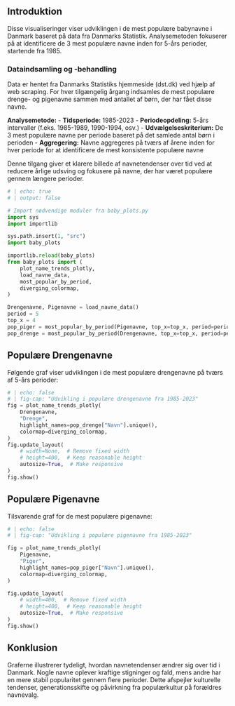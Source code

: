 <!-- ---
project:
  type: website
  output-dir: docs
title: "Populære Babynavne i Danmark"
subtitle: "Udvikling i de mest populære navne fra 1985-2023"
author: "Din Navn"
date: today
format:
  html:
    theme: default
    toc: true
    code-fold: true
    code-summary: "Vis kode"
    page-layout: full
jupyter: python3
--- -->

## Introduktion

Disse visualiseringer viser udviklingen i de mest populære babynavne i Danmark baseret på data fra Danmarks Statistik. Analysemetoden fokuserer på at identificere de 3 mest populære navne inden for 5-års perioder, startende fra 1985.

### Dataindsamling og -behandling

Data er hentet fra Danmarks Statistiks hjemmeside (dst.dk) ved hjælp af web scraping. For hver tilgængelig årgang indsamles de mest populære drenge- og pigenavne sammen med antallet af børn, der har fået disse navne.

**Analysemetode:**
- **Tidsperiode:** 1985-2023
- **Periodeopdeling:** 5-års intervaller (f.eks. 1985-1989, 1990-1994, osv.)
- **Udvælgelseskriterium:** De 3 mest populære navne per periode baseret på det samlede antal børn i perioden
- **Aggregering:** Navne aggregeres på tværs af årene inden for hver periode for at identificere de mest konsistente populære navne

Denne tilgang giver et klarere billede af navnetendenser over tid ved at reducere årlige udsving og fokusere på navne, der har været populære gennem længere perioder.

```python
# | echo: true
# | output: false

# Import nødvendige moduler fra baby_plots.py
import sys
import importlib

sys.path.insert(1, "src")
import baby_plots

importlib.reload(baby_plots)
from baby_plots import (
    plot_name_trends_plotly,
    load_navne_data,
    most_popular_by_period,
    diverging_colormap,
)

Drengenavne, Pigenavne = load_navne_data()
period = 5
top_x = 4
pop_piger = most_popular_by_period(Pigenavne, top_x=top_x, period=period)
pop_drenge = most_popular_by_period(Drengenavne, top_x=top_x, period=period)

```

## Populære Drengenavne

Følgende graf viser udviklingen i de mest populære drengenavne på tværs af 5-års perioder:

```python
# | echo: false
# | fig-cap: "Udvikling i populære drengenavne fra 1985-2023"
fig = plot_name_trends_plotly(
    Drengenavne,
    "Drenge",
    highlight_names=pop_drenge["Navn"].unique(),
    colormap=diverging_colormap,
)
fig.update_layout(
    # width=None,  # Remove fixed width
    # height=400,  # Keep reasonable height
    autosize=True,  # Make responsive
)
fig.show()
```

## Populære Pigenavne

Tilsvarende graf for de mest populære pigenavne:

```python
# | echo: false
# | fig-cap: "Udvikling i populære pigenavne fra 1985-2023"

fig = plot_name_trends_plotly(
    Pigenavne,
    "Piger",
    highlight_names=pop_piger["Navn"].unique(),
    colormap=diverging_colormap,
)

fig.update_layout(
    # width=400,  # Remove fixed width
    # height=400,  # Keep reasonable height
    autosize=True,  # Make responsive
)
fig.show()
```

## Konklusion

Graferne illustrerer tydeligt, hvordan navnetendenser ændrer sig over tid i Danmark. Nogle navne oplever kraftige stigninger og fald, mens andre har en mere stabil popularitet gennem flere perioder. Dette afspejler kulturelle tendenser, generationsskifte og påvirkning fra populærkultur på forældres navnevalg.